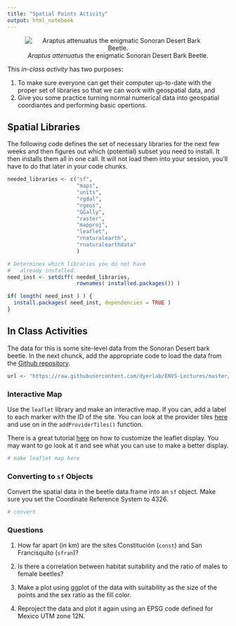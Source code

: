 ```yaml
---
title: "Spatial Points Activity"
output: html_notebook
---
```


<center>
![*Araptus attenuatus* the enigmatic Sonoran Desert Bark Beetle.](https://live.staticflickr.com/65535/50441339417_74e04216fa_w_d.jpg)
</center>


This *in-class activity* has two purposes:

1. To make sure everyone can get their computer up-to-date with the proper set of libraries so that we can work with geospatial data, and
2. Give you some practice turning normal numerical data into geospatial coordiantes and performing basic opertions.

## Spatial Libraries

The following code defines the set of necessary libraries for the next few weeks and then figures out which (potential) subset you need to install. It then installs them all in one call.  It will not load them into your session, you'll have to do that later in your code chunks.

```r
needed_libraries <- c("sf",
                      "maps",
                      "units",
                      "rgdal",
                      "rgeos",
                      "GGally",
                      "raster",
                      "mapproj",
                      "leaflet",
                      "rnaturalearth",
                      "rnaturalearthdata"
                      )

# Determines which libraries you do not have
#   already installed.
need_inst <- setdiff( needed_libraries, 
                      rownames( installed.packages()) )

if( length( need_inst ) ) {
  install.packages( need_inst, dependencies = TRUE )
}
```



## In Class Activities


The data for this is some site-level data from the Sonoran Desert bark beetle.  In the next chunck, add the appropriate code to load the data from the [Github repository](https://github.com/dyerlab/ENVS-Lectures).  

```r
url <- "https://raw.githubusercontent.com/dyerlab/ENVS-Lectures/master/data/Araptus_Disperal_Bias.csv"
```



### Interactive Map

Use the `leaflet` library and make an interactive map.  If you can, add a label to each marker with the ID of the site.  You can look at the provider tiles [here](https://leaflet-extras.github.io/leaflet-providers/preview/) and use on in the `addProviderTiles()` function. 

There is a great tutorial [here](https://rstudio.github.io/leaflet/map_widget.html) on how to customize the leaflet display.  You may want to go look at it and see what you can use to make a better display.

```r
# make leaflet map here
```




### Converting to `sf` Objects

Convert the spatial data in the beetle data.frame into an `sf` object.  Make sure you set the Coordinate Reference System to $4326$.


```r
# convert 
```


### Questions

1. How far apart (in km) are the sites Constitución (`const`) and San Francisquito (`sfran`)?  
2. Is there a correlation between habitat suitability and the ratio of males to female beetles?  

3. Make a plot using ggplot of the data with suitability as the size of the points and the sex ratio as the fill color.

4. Reproject the data and plot it again using an EPSG code defined for Mexico UTM zone 12N.













